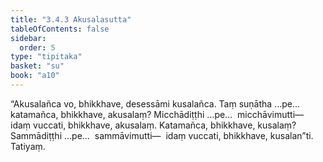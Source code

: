 ```yaml
---
title: "3.4.3 Akusalasutta"
tableOfContents: false
sidebar:
  order: 5
type: "tipitaka"
basket: "su"
book: "a10"
---
```



<DynamicBreadcrumb />

<Division number="136" book="a10">

<Paragraph number="1110" book="a10">
“Akusalañca vo, bhikkhave, desessāmi kusalañca. Taṃ suṇātha …pe…  katamañca, bhikkhave, akusalaṃ? Micchādiṭṭhi …pe…  micchāvimutti—  idaṃ vuccati, bhikkhave, akusalaṃ. Katamañca, bhikkhave, kusalaṃ? Sammādiṭṭhi …pe…  sammāvimutti—  idaṃ vuccati, bhikkhave, kusalan”ti.

</Paragraph>
</Division>

<Paragraph number="1111" type="center" book="a10">
Tatiyaṃ.
</Paragraph>